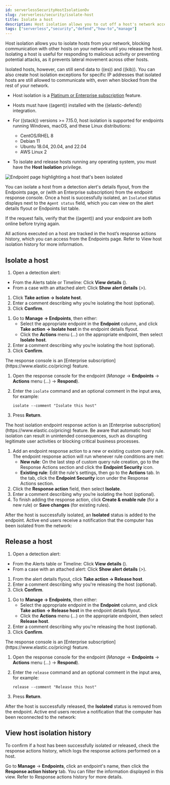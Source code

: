 ```yaml
---
id: serverlessSecurityHostIsolationOv
slug: /serverless/security/isolate-host
title: Isolate a host
description: Host isolation allows you to cut off a host's network access until you release it.
tags: ["serverless","security","defend","how-to","manage"]
---
```


<div id="host-isolation-ov"></div>

Host isolation allows you to isolate hosts from your network, blocking communication with other hosts on your network until you release the host. Isolating a host is useful for responding to malicious activity or preventing potential attacks, as it prevents lateral movement across other hosts. 

Isolated hosts, however, can still send data to ((es)) and ((kib)). You can also create <DocLink id="serverlessSecurityHostIsolationExceptions">host isolation exceptions</DocLink> for specific IP addresses that isolated hosts are still allowed to communicate with, even when blocked from the rest of your network.

<DocCallOut title="Requirements">

* Host isolation is a [Platinum or Enterprise subscription](https://www.elastic.co/pricing) feature. 

* Hosts must have ((agent)) installed with the ((elastic-defend)) integration.

* For ((stack)) versions >= 7.15.0, host isolation is supported for endpoints running Windows, macOS, and these Linux distributions:

    * CentOS/RHEL 8
    * Debian 11
    * Ubuntu 18.04, 20.04, and 22.04
    * AWS Linux 2

* To isolate and release hosts running any operating system, you must have the **Host Isolation** <DocLink id="serverlessSecurityEndpointManagementReq">privilege</DocLink>.

</DocCallOut>

![Endpoint page highlighting a host that's been isolated](../images/host-isolation-ov/-management-admin-isolated-host.png)

You can isolate a host from a detection alert's details flyout, from the Endpoints page, or (with an Enterprise subscription) from the endpoint response console. Once a host is successfully isolated, an `Isolated` status displays next to the `Agent status` field, which you can view on the alert details flyout or Endpoints list table.

<DocCallOut title="Tip">
If the request fails, verify that the ((agent)) and your endpoint are both online before trying again.
</DocCallOut>

All actions executed on a host are tracked in the host’s response actions history, which you can access from the Endpoints page. Refer to <DocLink id="serverlessSecurityHostIsolationOv" section="view-host-isolation-history">View host isolation history</DocLink> for more information.

<div id="isolate-a-host"></div>

## Isolate a host

<DocAccordion buttonContent="Isolate a host from a detection alert">

1. Open a detection alert:
* From the Alerts table or Timeline: Click **View details** (<DocIcon type="expand" title="View details" />).
* From a case with an attached alert: Click **Show alert details** (*>*).
1. Click **Take action -> Isolate host**.
1. Enter a comment describing why you’re isolating the host (optional).
1. Click **Confirm**.

</DocAccordion>

<DocAccordion buttonContent="Isolate a host from an endpoint">

1. Go to **Manage -> Endpoints**, then either:
    * Select the appropriate endpoint in the **Endpoint** column, and click **Take action -> Isolate host** in the endpoint details flyout.
    * Click the **Actions** menu (*...*) on the appropriate endpoint, then select **Isolate host**.
1. Enter a comment describing why you’re isolating the host (optional).
1. Click **Confirm**.

</DocAccordion>

<DocAccordion buttonContent="Isolate a host from the response console">

<DocCallOut title="Note">
The response console is an [Enterprise subscription](https://www.elastic.co/pricing) feature.
</DocCallOut>

1. Open the response console for the endpoint (*Manage* -> **Endpoints** -> **Actions** menu (*...*) -> **Respond**).
1. Enter the `isolate` command and an optional comment in the input area, for example:

    `isolate --comment "Isolate this host"`

1. Press **Return**.

</DocAccordion>

<DocAccordion buttonContent="Automatically isolate a host using a rule's endpoint response action">

<DocCallOut title="Note">
The host isolation endpoint response action is an [Enterprise subscription](https://www.elastic.co/pricing) feature. 
</DocCallOut>

<DocCallOut title="Important" color="warning">
Be aware that automatic host isolation can result in unintended consequences, such as disrupting legitimate user activities or blocking critical business processes.
</DocCallOut>

1. Add an endpoint response action to a new or existing custom query rule. The endpoint response action will run whenever rule conditions are met: 
    * **New rule**: On the last step of <DocLink id="serverlessSecurityRulesUiCreate" section="create-a-custom-query-rule">custom query rule</DocLink> creation, go to the Response Actions section and click the **Endpoint Security** icon.
    * **Existing rule**: Edit the rule's settings, then go to the **Actions** tab. In the tab, click the **Endpoint Security** icon under the Response Actions section.
1. Click the **Response action** field, then select **Isolate**.
1. Enter a comment describing why you’re isolating the host (optional).
1. To finish adding the response action, click **Create & enable rule** (for a new rule) or **Save changes** (for existing rules).

</DocAccordion>

After the host is successfully isolated, an **Isolated** status is added to the endpoint. Active end users receive a notification that the computer has been isolated from the network:

<DocImage size="m" url="../images/host-isolation-ov/-management-admin-host-isolated-notif.png" alt="Host isolated notification message" />

<div id="release-a-host"></div>

## Release a host

<DocAccordion buttonContent="Release a host from a detection alert">

1. Open a detection alert:
* From the Alerts table or Timeline: Click **View details** (<DocIcon type="expand" title="View details" />).
* From a case with an attached alert: Click **Show alert details** (*>*).
1. From the alert details flyout, click **Take action -> Release host**.
1. Enter a comment describing why you're releasing the host (optional).
1. Click **Confirm**.

</DocAccordion>

<DocAccordion buttonContent="Release a host from an endpoint">

1. Go to **Manage -> Endpoints**, then either:
    * Select the appropriate endpoint in the **Endpoint** column, and click **Take action -> Release host** in the endpoint details flyout.
    * Click the **Actions** menu (*...*) on the appropriate endpoint, then select **Release host**.
1. Enter a comment describing why you're releasing the host (optional).
1. Click **Confirm**.

</DocAccordion>

<DocAccordion buttonContent="Release a host from the response console">

<DocCallOut title="Note">
The response console is an [Enterprise subscription](https://www.elastic.co/pricing) feature.
</DocCallOut>

1. Open the response console for the endpoint (*Manage* -> **Endpoints** -> **Actions** menu (*...*) -> **Respond**).
1. Enter the `release` command and an optional comment in the input area, for example:

    `release --comment "Release this host"`

1. Press **Return**.

</DocAccordion>

After the host is successfully released, the **Isolated** status is removed from the endpoint. Active end users receive a notification that the computer has been reconnected to the network:

<DocImage size="m" url="../images/host-isolation-ov/-management-admin-host-released-notif.png" alt="Host released notification message" />

<div id="view-host-isolation-details"></div>

## View host isolation history

To confirm if a host has been successfully isolated or released, check the response actions history, which logs the response actions performed on a host.

Go to **Manage** -> **Endpoints**, click an endpoint's name, then click the **Response action history** tab. You can filter the information displayed in this view. Refer to <DocLink id="serverlessSecurityResponseActionsHistory">Response actions history</DocLink> for more details.

<DocImage size="xl" url="../images/host-isolation-ov/-management-admin-response-actions-history-endpoint-details.png" alt="Response actions history page UI" />

